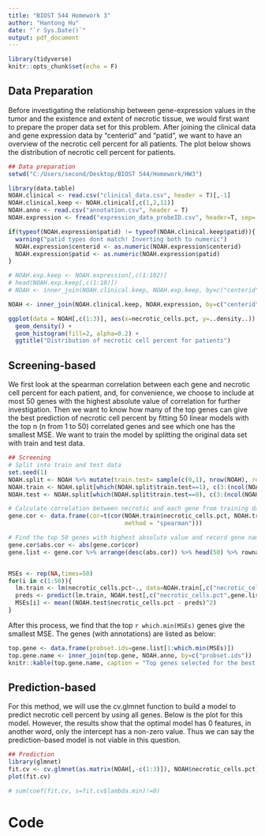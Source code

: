 ---
title: "BIOST 544 Homework 3"
author: "Hantong Hu"
date: "`r Sys.Date()`"
output: pdf_document
---

```{r setup, include=FALSE}
library(tidyverse)
knitr::opts_chunk$set(echo = F)
```

## Data Preparation

Before investigating the relationship between gene-expression values in the tumor and the existence and extent of necrotic tissue, we would first want to prepare the proper data set for this problem. After joining the clinical data and gene expression data by "centerid" and "patid", we want to have an overview of the necrotic cell percent for all patients. The plot below shows the distribution of necrotic cell percent for patients.

```{r prep, warning=FALSE, message=FALSE, echo =FALSE}
## Data preparation
setwd("C:/Users/second/Desktop/BIOST 544/Homework/HW3")

library(data.table)
NOAH.clinical <- read.csv("clinical_data.csv", header = T)[,-1]
NOAH.clinical.keep <- NOAH.clinical[,c(1,2,11)]
NOAH.anno <- read.csv("annotation.csv", header = T)
NOAH.expression <- fread("expression_data_probeID.csv", header=T, sep=',')[,-1]

if(typeof(NOAH.expression$patid) != typeof(NOAH.clinical.keep$patid)){
  warning("patid types dont match! Inverting both to numeric")
  NOAH.expression$centerid <- as.numeric(NOAH.expression$centerid)
  NOAH.expression$patid <- as.numeric(NOAH.expression$patid)
}

# NOAH.exp.keep <- NOAH.expression[,c(1:102)]
# head(NOAH.exp.keep[,c(1:10)])
# NOAH <- inner_join(NOAH.clinical.keep, NOAH.exp.keep, by=c("centerid","patid"))

NOAH <- inner_join(NOAH.clinical.keep, NOAH.expression, by=c("centerid","patid"))

ggplot(data = NOAH[,c(1:3)], aes(x=necrotic_cells.pct, y=..density..)) + 
  geom_density() +
  geom_histogram(fill=2, alpha=0.2) +
  ggtitle("Distribution of necrotic cell percent for patients")
```

## Screening-based

We first look at the spearman correlation between each gene and necrotic cell percent for each patient, and, for convenience, we choose to include at most 50 genes with the highest absolute value of correlation for further investigation. Then we want to know how many of the top genes can give the best prediction of necrotic cell percent by fitting 50 linear models with the top n (n from 1 to 50) correlated genes and see which one has the smallest MSE. We want to train the model by splitting the original data set with train and test data.

```{r screening, warning=FALSE, message=FALSE, echo =F}
## Screening
# Split into train and test data
set.seed(1)
NOAH.split <- NOAH %>% mutate(train.test= sample(c(0,1), nrow(NOAH), replace = TRUE))
NOAH.train <- NOAH.split[which(NOAH.split$train.test==1), c(3:(ncol(NOAH.split)-1))]
NOAH.test <- NOAH.split[which(NOAH.split$train.test==0), c(3:(ncol(NOAH.split)-1))]

# Calculate correlation between necrotic and each gene from training data
gene.cor <- data.frame(cor=t(cor(NOAH.train$necrotic_cells.pct, NOAH.train[,-1], 
                                 method = "spearman")))

# Find the top 50 genes with highest absolute value and record gene names
gene.cor$abs.cor <- abs(gene.cor$cor)
gene.list <- gene.cor %>% arrange(desc(abs.cor)) %>% head(50) %>% rownames


MSEs <- rep(NA,times=50)
for(i in c(1:50)){
  lm.train <- lm(necrotic_cells.pct~., data=NOAH.train[,c("necrotic_cells.pct",gene.list[1:i])])
  preds <- predict(lm.train, NOAH.test[,c("necrotic_cells.pct",gene.list[1:i])])
  MSEs[i] <- mean((NOAH.test$necrotic_cells.pct - preds)^2)
}

```

After this process, we find that the top `r which.min(MSEs)` genes give the smallest MSE. The genes (with annotations) are listed as below:

```{r screening report, warning=FALSE, message=FALSE, echo =F}
top.gene <- data.frame(probset.ids=gene.list[1:which.min(MSEs)])
top.gene.name <- inner_join(top.gene, NOAH.anno, by=c("probset.ids"))
knitr::kable(top.gene.name, caption = "Top genes selected for the best fit")
```

## Prediction-based

For this method, we will use the cv.glmnet function to build a model to predict necrotic cell percent by using all genes. Below is the plot for this model. However, the results show that the optimal model has 0 features, in another word, only the intercept has a non-zero value. Thus we can say the prediction-based model is not viable in this question.

```{r prediction, warning=FALSE, message=FALSE, echo = F}
## Prediction
library(glmnet)
fit.cv <- cv.glmnet(as.matrix(NOAH[,-c(1:3)]), NOAH$necrotic_cells.pct)
plot(fit.cv)

# sum(coef(fit.cv, s=fit.cv$lambda.min)!=0)
```


\pagebreak

# Code
```{r ref.label=knitr::all_labels(), echo=TRUE, eval=FALSE}
```